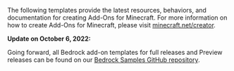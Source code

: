 The following templates provide the latest resources, behaviors, and documentation for creating Add-Ons for Minecraft. For more information on how to create Add-Ons for Minecraft, please visit [minecraft.net/creator](https://minecraft.net/creator).

**Update on October 6, 2022:**

Going forward, all Bedrock add-on templates for full releases and Preview releases can be found on our [Bedrock Samples GitHub repository](https://github.com/Mojang/bedrock-samples/releases).